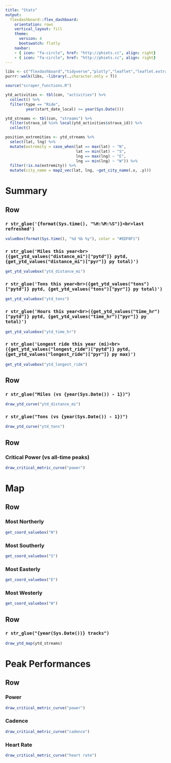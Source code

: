 ```yaml
---
title: "Stats"
output: 
  flexdashboard::flex_dashboard:
    orientation: rows
    vertical_layout: fill
    theme: 
      version: 4
      bootswatch: flatly
    navbar: 
    - { icon: "fa-circle", href: "http://phiets.cc", align: right}
    - { icon: "fa-circle", href: "http://phiets.cc", align: right}
---
```


```r
libs <- c("flexdashboard","tidyverse","plotly","leaflet","leaflet.extras","DBI","lubridate","mapdata", "stravR")
purrr::walk(libs, ~library(.,character.only = T))

source("scraper_functions.R")

ytd_activities <- tbl(con, "activities") %>% 
  collect() %>% 
  filter(type == "Ride",
         year(start_date_local) >= year(Sys.Date()))

ytd_streams <- tbl(con, "streams") %>% 
  filter(strava_id %in% local(ytd_activities$strava_id)) %>% 
  collect()

position_extremities <- ytd_streams %>% 
  select(lat, lng) %>% 
  mutate(extremity = case_when(lat == max(lat) ~ "N",
                               lat == min(lat) ~ "S",
                               lng == max(lng) ~ "E",
                               lng == min(lng) ~ "W")) %>% 
  filter(!is.na(extremity)) %>% 
  mutate(city_name = map2_vec(lat, lng, ~get_city_name(.x, .y)))


```

Summary
===================================== 

Row
-----------------------------------------------------------------------

### `r str_glue('{format(Sys.time(), "%H:%M:%S")}<br>last refreshed')`

```r
valueBox(format(Sys.time(), "%d %b %y"), color = "#EDF0F1")
```

### `r str_glue('Miles this year<br>({get_ytd_values("distance_mi")["pytd"]} pytd, {get_ytd_values("distance_mi")["pyr"]} py total)')`

```r
get_ytd_valuebox("ytd_distance_mi")
```

### `r str_glue('Tons this year<br>({get_ytd_values("tons")["pytd"]} pytd, {get_ytd_values("tons")["pyr"]} py total)')`

```r
get_ytd_valuebox("ytd_tons")
```

### `r str_glue('Hours this year<br>({get_ytd_values("time_hr")["pytd"]} pytd, {get_ytd_values("time_hr")["pyr"]} py total)')`

```r
get_ytd_valuebox("ytd_time_hr")
```

### `r str_glue('Longest ride this year (mi)<br>({get_ytd_values("longest_ride")["pytd"]} pytd, {get_ytd_values("longest_ride")["pyr"]} py max)')`

```r
get_ytd_valuebox("ytd_longest_ride")
```

Row 
-----------------------------------------------------------------------

### `r str_glue("Miles (vs {year(Sys.Date()) - 1})")`

```r
draw_ytd_curve("ytd_distance_mi")
```

### `r str_glue("Tons (vs {year(Sys.Date()) - 1})")`

```r
draw_ytd_curve("ytd_tons")
```

Row 
-----------------------------------------------------------------------

### Critical Power (vs all-time peaks)

```r
draw_critical_metric_curve("power")
```

Map
===================================== 

Row
-----------------------------------------------------------------------

### Most Northerly

```r
get_coord_valuebox("N")
```

### Most Southerly

```r
get_coord_valuebox("S")
```

### Most Easterly

```r
get_coord_valuebox("E")
```

### Most Westerly

```r
get_coord_valuebox("W")
```

Row
-----------------------------------------------------------------------

### `r str_glue("{year(Sys.Date())} tracks")`

```r
draw_ytd_map(ytd_streams)
```


Peak Performances
===================================== 

Row
-----------------------------------------------------------------------

### Power

```r
draw_critical_metric_curve("power")
```

### Cadence

```r
draw_critical_metric_curve("cadence")
```

### Heart Rate

```r
draw_critical_metric_curve("heart rate")
```
